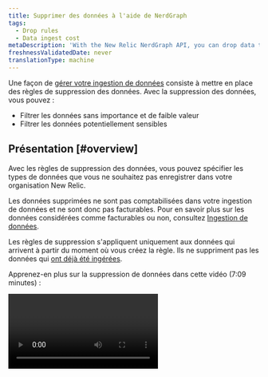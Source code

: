 ```yaml
---
title: Supprimer des données à l'aide de NerdGraph
tags:
  - Drop rules
  - Data ingest cost
metaDescription: 'With the New Relic NerdGraph API, you can drop data that meeets certain criteria and have it not count towards ingest and billing.'
freshnessValidatedDate: never
translationType: machine
---
```


Une façon de [gérer votre ingestion de données](/docs/data-apis/manage-data/manage-data-coming-new-relic) consiste à mettre en place des règles de suppression des données. Avec la suppression des données, vous pouvez :

* Filtrer les données sans importance et de faible valeur
* Filtrer les données potentiellement sensibles

## Présentation [#overview]

Avec les règles de suppression des données, vous pouvez spécifier les types de données que vous ne souhaitez pas enregistrer dans votre organisation New Relic.

Les données supprimées ne sont pas comptabilisées dans votre ingestion de données et ne sont donc pas facturables. Pour en savoir plus sur les données considérées comme facturables ou non, consultez [Ingestion de données](/docs/accounts/accounts-billing/new-relic-one-pricing-billing/data-ingest-billing/#usage-calculation).

Les règles de suppression s&apos;appliquent uniquement aux données qui arrivent à partir du moment où vous créez la règle. Ils ne suppriment pas les données qui [ont déjà été ingérées](/docs/telemetry-data-platform/ingest-manage-data/manage-data/manage-data-retention#data-deletion).

Apprenez-en plus sur la suppression de données dans cette vidéo (7:09 minutes) :

<Video id="ww0mim4c5jk" type="youtube" />

Outre la création de règles de suppression de données, d&apos;autres moyens de minimiser les données indésirables incluent :

* Si vous souhaitez supprimer [les données d&apos;intervalle de temps métrique APM](/docs/data-apis/understand-data/metric-data/query-apm-metric-timeslice-data-nrql), vous pouvez utiliser [les règles de normalisation métrique](/docs/new-relic-one/use-new-relic-one/ui-data/metric-normalization-rules). Cependant, vous ne pouvez pas supprimer les données d&amp;apos;intervalle de temps métrique avec les règles de suppression. Pour plus d&amp;apos;informations sur la différence entre les données d&amp;apos;intervalle de temps métrique et les mesures dimensionnelles, consultez [la documentation sur les types de données New Relic.](/docs/data-apis/understand-data/new-relic-data-types/#timeslice-data)
* Si vous créez un rapport de log, vous pouvez [supprimer les données log via l&apos;UI](/docs/logs/ui-data/drop-data-drop-filter-rules).
* Si vous utilisez l&apos;écriture à distance Prometheus, consultez [Supprimer les données d&apos;écriture à distance Prometheus](/docs/integrations/prometheus-integrations/install-configure/remote-write-drop-data/).

## Exigences [#requirements]

La possibilité de créer et de modifier des règles de filtrage de dépôt est liée à la [capacité`NRQL drop rules` ](/docs/accounts/accounts-billing/new-relic-one-user-management/user-permissions#insights).

Les types de données suivants peuvent être ciblés par la suppression de données :

* Événement signalé par l&apos;APM

* Événement signalé par Browser

* Événement signalé par téléphone portable

* Événement rapporté par les synthétiques

* événement personnalisé (comme ceux générés par l&apos; [APM API d&apos;agent](/docs/insights/insights-data-sources/custom-data/insert-custom-events-new-relic-apm-agents) ou l&amp;apos; [événement API](/docs/insights/insights-data-sources/custom-data/introduction-event-api))

* enregistrer les données (vous pouvez également [utiliser l&apos;UI pour supprimer des données](/docs/logs/ui-data/drop-data-drop-filter-rules))

* Tracing distribué des span

* [monitoring des défauts d&apos;événement infrastructure ](/docs/infrastructure/manage-your-data/data-instrumentation/default-infrastructure-monitoring-data)et événement [d&apos;intégrationinfrastructure ](/docs/integrations/infrastructure-integrations/get-started/introduction-infrastructure-integrations). Quelques mises en garde :

  * Lorsque vous supprimez ces données, les données brutes sont supprimées, mais les événements agrégés `SystemSample`, `ProcessSample`, `NetworkSample` et `StorageSample` sont toujours disponibles (pour plus d&amp;apos;informations, voir [rétention des données](/docs/data-apis/manage-data/manage-data-retention/#infrastructure-data)). Bien que toujours disponibles, ces données ne sont pas comptabilisées dans l&amp;apos;ingestion et ne sont pas facturables.
  * Les données d&apos;infrastructure brutes sont utilisées pour les alertes. Par conséquent, si vous supprimez ces données, vous ne pouvez pas générer d&apos;alerte à leur sujet. Étant donné que les données agrégées sont toujours disponibles, vous pouvez toujours voir ces données dans des graphiques avec des plages de temps supérieures à 59 minutes.

* [Métriques dimensionnelles](/docs/telemetry-data-platform/ingest-manage-data/understand-data/new-relic-data-types#dimensional-metrics). Quelques mises en garde :

  * Pour les organisations sur notre [modèle de tarification d&apos;origine](/docs/accounts/original-accounts-billing/product-pricing/product-based-pricing): la facturation est basée sur l&amp;apos;abonnement produit, ce qui signifie que les métriques dimensionnelles abandonnées restent facturables.
  * Pour les métriques générées par le [service événement-to-métriques](/docs/data-ingest-apis/get-data-new-relic/metric-api/events-metrics-service-create-metrics): les règles de suppression ne fonctionneront pas mais ces métriques peuvent être arrêtées ou élaguées par attribut en désactivant ou reconfigurant la règle événement-to-métrique.
  * Les données d&apos;intervalle de temps métrique ne peuvent pas être supprimées avec les règles de suppression. Pour plus d&apos;informations sur les données d&apos;intervalle de temps métrique APM, consultez [ce document](/docs/data-apis/understand-data/new-relic-data-types/#timeslice-data).

## Créer une règle de suppression de données [#how-to]

<Callout variant="caution">
  Soyez prudent lorsque vous décidez de supprimer des données. Les données que vous supprimez ne peuvent pas être récupérées. Pour plus de détails sur les problèmes potentiels, consultez [les Notes de mise en garde](#caution).
</Callout>

Pour supprimer des données, créez une règle de suppression au format [NerdGraph](/docs/apis/nerdgraph/get-started/introduction-new-relic-nerdgraph)qui inclut :

* Une chaîne [NRQL](/docs/query-data/nrql-new-relic-query-language/getting-started/introduction-nrql) qui spécifie les types de données à supprimer
* Un type <DNT>**action**</DNT> spécifiant comment appliquer la chaîne NRQL

Vous pouvez former et effectuer l&apos;appel dans l&apos;explorateur d&apos;API NerdGraph : <DNT>**[one.newrelic.com](https://one.newrelic.com) &amp;gt; Apps &amp;gt; NerdGraph API explorer**</DNT>.

La limite de longueur de requête NRQL est de 4096 caractères. Si la longueur est supérieure, le nerdGraph renverra une erreur `INVALID_NRQL_TOO_LONG`.

Il existe deux façons de supprimer des données :

* <DNT>**Drop entire data types or a data subset**</DNT> (avec filtre optionnel). Ceci utilise le type `DROP_DATA` <DNT>**action**</DNT> et utilise NRQL sous la forme :

  ```sql
  SELECT * FROM DATA_TYPE_1, DATA_TYPE_2 (WHERE OPTIONAL_FILTER)
  ```

  Pour ce type de règle de suppression, vous ne pouvez pas utiliser autre chose que `*` dans la clause `SELECT` .

* <DNT>**Drop attributes from data types**</DNT> (avec filtre optionnel). Ceci utilise le type `DROP_ATTRIBUTES` <DNT>**action**</DNT> et utilise NRQL sous la forme :

  ```sql
  SELECT dropAttr1, dropAttr2 FROM DATA_TYPE (WHERE OPTIONAL_FILTER)
  ```

  Pour ce type de règle de suppression, vous devez transmettre une liste non vide de noms d’attributs bruts.

## Restrictions NRQL [#restrictions]

Toutes les clauses NRQL n’ont pas de sens pour générer des règles de suppression. Vous pouvez fournir une clause [`WHERE`](/docs/query-data/nrql-new-relic-query-language/getting-started/nrql-syntax-clauses-functions#sel-where) pour sélectionner des données avec un attribut spécifique. D&amp;apos;autres fonctionnalités telles que `LIMIT`, `TIMESERIES`, `COMPARE WITH`, `FACET` et d&amp;apos;autres clauses ne peuvent pas être utilisées.

`SINCE` et `UNTIL` ne sont pas pris en charge dans les règles de suppression. Si vous avez des règles spécifiques au temps (par exemple, tout abandonner jusqu&amp;apos;à un moment dans le futur), utilisez `WHERE timestamp < (epoch milliseconds in the future)`. Vous ne pouvez pas non plus utiliser `SINCE` pour supprimer des données historiques : les règles de suppression NRQL s&amp;apos;appliquent uniquement aux données signalées après la création de la règle de suppression. Si vous devez supprimer des données qui ont déjà été signalées, contactez votre représentant New Relic.

`JOIN` et [les sous-requêtes](/docs/query-your-data/nrql-new-relic-query-language/get-started/subqueries-in-nrql) ne sont pas non plus prises en charge. Les règles de suppression sont appliquées à chaque point de données indépendamment et les autres données ne peuvent pas être interrogées pour déterminer si une règle de suppression doit être appliquée.

Les deux types d&apos;actions ont les restrictions suivantes :

* `DROP_DATA` ne peut utiliser que `SELECT *`.
* `DROP_ATTRIBUTES` nécessite l&amp;apos;utilisation de `SELECT` avec l&amp;apos;attribut « raw » (attributs sans [fonction d&apos;agrégateur](/docs/query-data/nrql-new-relic-query-language/getting-started/nrql-syntax-clauses-functions#functions) appliqués). Cela signifie également que vous ne pouvez pas utiliser `SELECT *`. De plus, certains attributs sont essentiels à leur type de données et à <DNT>**cannot be dropped**</DNT> (comme `timestamp` sur les données d&amp;apos;événement). Si vous les incluez, l&amp;apos;inscription échouera.

## Exemple de règles de dépôt [#example-rules]

Voici quelques exemples de règles de dépôt :

<CollapserGroup>
  <Collapser id="drop-events" title="Supprimez deux types d'événements">
    Disons que vous remarquez que certains types d&apos;événements sont envoyés à New Relic et qu&apos;ils ne sont pas importants pour vous. De plus, empêcher la source d’envoyer rapidement ces types d’événements n’est pas réaliste, ce qui nécessite des modifications des agents et/ou instrumentation de l’API. L’utilisation d’une règle de dépôt est un moyen plus simple d’atteindre le même objectif.

    Voici un exemple d&apos;appel NerdGraph qui supprime deux types d&apos;événements : `Event1` et `Event2`.

    ```graphql
    mutation {
        nrqlDropRulesCreate(accountId: YOUR_ACCOUNT_ID, rules: [
            {
                action: DROP_DATA
                nrql: "SELECT * FROM Event1, Event2"
                description: "Drops all data for Event1 and Event2."
            }
        ])
        {
            successes { id }
            failures {
                submitted { nrql }
                error { reason description }
            }
        }
    }
    ```
  </Collapser>

  <Collapser id="drop-specific-events" title="Drop événement répondant à certains critères">
    Disons que vous avez un type d’événement personnalisé à volume élevé qui provient de plusieurs sources. Si vous ne trouvez pas toutes ces données importantes, vous pouvez utiliser une règle de suppression. Voici un exemple de règle de suppression qui filtre les événements en fonction de critères spécifiques.

    ```graphql
    mutation {
        nrqlDropRulesCreate(accountId: YOUR_ACCOUNT_ID, rules: [
            {
                action: DROP_DATA
                nrql: "SELECT * FROM MyCustomEvent WHERE appName='LoadGeneratingApp' AND environment='development'"
                description: "Drops all data for MyCustomEvent that comes from the LoadGeneratingApp in the dev environment, because there is too much and we don’t look at it."
            }
        ])
        {
            successes { id }
            failures {
                submitted { nrql }
                error { reason description }
            }
        }
    }
    ```
  </Collapser>

  <Collapser id="drop-sensitive-data" title="Supprimer l'attribut sensible tout en conservant le reste des données">
    Disons que vous avez remarqué qu&apos;un événement possède des attributs contenant des informations personnelles identifiables (PII). Vous travaillez à la mise à jour de vos services pour arrêter l&apos;envoi des données, mais d&apos;ici là, vous devez cesser de stocker davantage d&apos;informations personnelles identifiables dans New Relic. Même si vous pouvez supprimer toutes les données au fur et à mesure qu&apos;elles arrivent avec une règle `DROP_DATA`, le reste des données fournit toujours de la valeur. Par conséquent, vous pouvez enregistrer une règle de suppression pour supprimer uniquement les informations personnelles incriminées de vos données :

    ```graphql
    mutation {
        nrqlDropRulesCreate(accountId: YOUR_ACCOUNT_ID, rules: [
            {
                action: DROP_ATTRIBUTES
                nrql: "SELECT userEmail, userName FROM MyCustomEvent"
                description: "Removes the user name and email fields from MyCustomEvent"
            }
        ])
        {
            successes { id }
            failures {
                submitted { nrql }
                error { reason description }
            }
        }
    }
    ```
  </Collapser>
</CollapserGroup>

## Vérifiez que votre règle de suppression fonctionne [#verify]

Après avoir créé une règle de suppression, vérifiez qu’elle fonctionne comme prévu. La règle devrait prendre effet rapidement après une inscription réussie, essayez donc d&apos;exécuter une version `TIMESERIES` de la requête que vous avez enregistrée pour voir que les données diminuent.

<table>
  <thead>
    <tr>
      <th style={{ width: "200px" }}>
        Type de règle de suppression
      </th>

      <th>
        NRQL
      </th>
    </tr>
  </thead>

  <tbody>
    <tr>
      <td>
        `DROP_DATA`
      </td>

      <td>
        <DNT>
          **Drop rule NRQL:**
        </DNT>

        ```sql
        SELECT * FROM MyEvent WHERE foo = bar
        ```

        <DNT>
          **Validation NRQL:**
        </DNT>

        ```sql
        SELECT count(*) FROM MyEvent WHERE foo = bar TIMESERIES
        ```

        Cela devrait tomber à 0. Pour vérifier que cela n&apos;a affecté rien d&apos;autre, inversez la clause `WHERE` .
      </td>
    </tr>

    <tr>
      <td>
        `DROP_ATTRIBUTES`
      </td>

      <td>
        <DNT>
          **Drop rule NRQL:**
        </DNT>

        ```sql
        SELECT dropAttr1, dropAttr2 FROM MyEvent WHERE foo = bar
        ```

        <DNT>
          **Validation NRQL:**
        </DNT>

        ```sql
        SELECT count(dropAttr1), count(dropAttr2) FROM MyEvent WHERE foo = bar TIMESERIES
        ```

        Les deux lignes devraient tomber à 0. Pour vérifier que cela n&apos;a pas affecté l&apos;événement qui contenait ces attributs et devrait toujours l&apos;être, inversez la clause `WHERE` .
      </td>
    </tr>
  </tbody>
</table>

## Voir les règles [#view]

Voici un exemple d&apos;appel NerdGraph qui renvoie les règles de suppression définies sur un compte :

```graphql
{
    actor {
        account(id: YOUR_ACCOUNT_ID) {
            nrqlDropRules {
                list {
                    rules {
                        id
                        nrql
                        accountId
                        action
                        createdBy
                        createdAt
                        description
                    }
                    error { reason description }
                }
            }
        }
    }
}
```

## Supprimer les règles de dépôt [#delete]

Voici un exemple d’appel NerdGraph supprimant deux règles de suppression spécifiques :

```graphql
mutation {
    nrqlDropRulesDelete(accountId: YOUR_ACCOUNT_ID, ruleIds: ["48", "98"]) {
        successes {
            id
            nrql
            accountId
            action
            description
        }
        failures {
            error { reason description }
            submitted { ruleId accountId }
        }
    }
}
```

## Historique des règles de suppression d&apos;audit [#history]

Pour voir qui a créé et supprimé des règles de dépôt, interrogez [le log d&apos;audit de votre compte](/docs/insights/use-insights-ui/manage-account-data/query-account-audit-logs-nrauditevent). Le [point de terminaison de la liste](#list) inclut également l’ID utilisateur de la personne qui a créé la règle.

## Précautions à prendre lors de la suppression de données [#caution]

Lors de la création de règles de suppression, vous êtes responsable de vous assurer que les règles identifient et suppriment avec précision les données qui répondent aux conditions que vous avez établies. Vous êtes également responsable du monitoring de la règle, ainsi que des données que vous divulguez à New Relic.

New Relic ne peut pas garantir que cette fonctionnalité résoudra complètement les problèmes de divulgation de données que vous pourriez avoir. New Relic ne révise pas et ne monitore pas l&apos;efficacité des règles que vous développez.

La création de règles sur les données sensibles peut entraîner une fuite d&apos;informations sur les types de données que vous conservez, y compris le format de vos données ou de votre système (par exemple, en référençant des adresses e-mail ou des numéros de carte de crédit spécifiques). Les règles que vous créez, y compris toutes les informations qu&apos;elles contiennent, peuvent être consultées et modifiées par tout utilisateur disposant des autorisations de contrôle d&apos;accès basées sur les rôles appropriées.

Seules les nouvelles données seront supprimées. Les données existantes [ne peuvent pas être modifiées ou supprimées](/docs/telemetry-data-platform/ingest-manage-data/manage-data/manage-data-retention#data-deletion).

## Supprimer l&apos;attribut sur les cumuls métriques dimensionnels

[Dimensions métriques](/docs/data-apis/understand-data/new-relic-data-types/#metrics-conceptual) agrégées en rollups pour le stockage à long terme et comme moyen d&amp;apos;optimiser les requêtes à plus long terme. [Des limites de cardinalité métrique](/docs/data-apis/ingest-apis/metric-api/metric-api-limits-restricted-attributes) sont appliquées à ces données.

Vous pouvez utiliser cette fonctionnalité pour décider quel attribut vous n&apos;avez pas besoin pour le stockage à long terme et la requête, mais que vous souhaitez conserver pour la requête à temps réel.

Par exemple, l&apos;ajout de `containerId` comme attribut peut être utile pour le dépannage en direct ou l&amp;apos;analyse récente, mais peut ne pas être nécessaire lors d&amp;apos;interrogations sur des périodes plus longues pour des tendances plus importantes. En raison du caractère unique d&amp;apos;un élément comme `containerId`, il peut rapidement vous conduire vers vos [limites de cardinalité métrique](/docs/data-apis/ingest-apis/metric-api/metric-api-limits-restricted-attributes) qui, lorsqu&amp;apos;elles sont atteintes, arrêtent la synthèse des cumuls pour le reste de cette journée UTC.

Cette fonctionnalité vous permet également de conserver l&apos;attribut [forte cardinalité](/docs/data-apis/ingest-apis/metric-api/NRQL-high-cardinality-metrics/) sur les données brutes et de le supprimer des cumuls, ce qui vous donne plus de contrôle sur la rapidité avec laquelle vous approchez vos limites de cardinalité.

### Usage

<DNT>**Drop attributes from dimensional metrics rollups**</DNT> (avec filtre optionnel). Ceci utilise le type `DROP_ATTRIBUTES_FROM_METRIC_AGGREGATES` <DNT>**action**</DNT> et utilise NRQL sous la forme :

```sql
SELECT dropAttr1, dropAttr2 FROM Metric (WHERE OPTIONAL_FILTER)
```

Voici un exemple de requête NerdGraph :

```graphql
mutation {
    nrqlDropRulesCreate(accountId: YOUR_ACCOUNT_ID, rules: [
        {
            action: DROP_ATTRIBUTES_FROM_METRIC_AGGREGATES
            nrql: "SELECT containerId FROM Metric WHERE metricName = 'some.metric'"
            description: "Removes the containerId from long term querys."
        }
    ])
    {
        successes { id }
        failures {
            submitted { nrql }
            error { reason description }
        }
    }
}
```

Pour vérifier que cela fonctionne, attendez 3 à 5 minutes pour que la règle soit récupérée et que les données agrégées soient générées. Ensuite, en supposant que l’exemple NRQL ci-dessus soit votre règle de suppression, exécutez la requête suivante :

```sql
SELECT count(containerId) FROM Metric WHERE metricName = 'some.metric' TIMESERIES SINCE 2 hours ago
SELECT count(containerId) FROM Metric WHERE metricName = 'some.metric' TIMESERIES SINCE 2 hours ago RAW
```

La première requête récupère les cumuls métriques et doit tomber à 0 puisque `containerId` a été supprimé conformément à la nouvelle règle de suppression. La deuxième requête récupère les données brutes métriques à l&amp;apos;aide du mot-clé `RAW` et devrait rester stable puisque les données brutes ne sont pas affectées par la nouvelle règle de suppression. Pour plus d&amp;apos;informations sur la façon de voir l&amp;apos;impact que cela aura sur votre cardinalité, consultez [Comprendre et requête forte cardinalité métriques](/docs/data-apis/ingest-apis/metric-api/NRQL-high-cardinality-metrics).

### Restrictions

Toutes les restrictions qui s&apos;appliquent à `DROP_ATTRIBUTES` s&amp;apos;appliquent à `DROP_ATTRIBUTES_FROM_METRIC_AGGREGATES` avec la restriction supplémentaire que vous ne pouvez cibler que le type de données `Metric` . Ils ne fonctionnent pas non plus sur `Metric` requêtes ciblant les données créées par une règle [événement à métriques](/docs/data-ingest-apis/get-data-new-relic/metric-api/events-metrics-service-create-metrics) ou sur les `Metric` requêtes ciblant [les données d&apos;intervalle de temps](/docs/data-apis/understand-data/metric-data/query-apm-metric-timeslice-data-nrql).

## En savoir plus

Recommandations pour en savoir plus :

* [Notions de base et terminologie de NerdGraph](/docs/apis/nerdgraph/get-started/introduction-new-relic-nerdgraph#terminology)
* [Notions de base sur NRQL](/docs/query-data/nrql-new-relic-query-language/getting-started/introduction-nrql)
* Parcourez le [forum d&apos;assistance](https://discuss.newrelic.com/c/telemetry-data-platform/dashboards) pour les discussions communautaires sur les règles de suppression NRQL.
* Pour une analyse approfondie de la gestion de l’ingestion de données pour une organisation complexe, consultez [Gouvernance de l’ingestion de données](/docs/new-relic-solutions/observability-maturity/operational-efficiency/intro-data-governance).